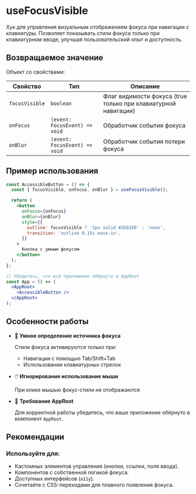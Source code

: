 <Overview>

# useFocusVisible

Хук для управления визуальным отображением фокуса при навигации с клавиатуры.
Позволяет показывать стили фокуса только при клавиатурном вводе, улучшая пользовательский опыт и доступность.

</Overview>

## Возвращаемое значение

Объект со свойствами:

| Свойство       | Тип                           | Описание                                                       |
| -------------- | ----------------------------- | -------------------------------------------------------------- |
| `focusVisible` | `boolean`                     | Флаг видимости фокуса (true только при клавиатурной навигации) |
| `onFocus`      | `(event: FocusEvent) => void` | Обработчик события фокуса                                      |
| `onBlur`       | `(event: FocusEvent) => void` | Обработчик события потери фокуса                               |

## Пример использования

```jsx
const AccessibleButton = () => {
  const { focusVisible, onFocus, onBlur } = useFocusVisible();

  return (
    <button
      onFocus={onFocus}
      onBlur={onBlur}
      style={{
        outline: focusVisible ? '2px solid #2D81E0' : 'none',
        transition: 'outline 0.15s ease-in',
      }}
    >
      Кнопка с умным фокусом
    </button>
  );
};

// Убедитесь, что всё приложение обёрнуто в AppRoot
const App = () => (
  <AppRoot>
    <AccessibleButton />
  </AppRoot>
);
```

## Особенности работы

- 🤖 **Умное определение источника фокуса**

  Стили фокуса активируются только при:

  - Навигации с помощью Tab/Shift+Tab
  - Использовании клавиатурных стрелок

- 🖱️ **Игнорирование использование мыши**

  При клике мышью фокус-стили не отображаются

- 🚨 **Требование AppRoot**

  Для корректной работы убедитесь, что ваше приложение обёрнуто в компонент `AppRoot`.

## Рекомендации

### Используйте для:

- Кастомных элементов управления (кнопки, ссылки, поля ввода).
- Компонентов с собственной логикой фокуса.
- Доступных интерфейсов (`a11y`).
- Сочетайте с CSS-переходами для плавного появления фокуса.
